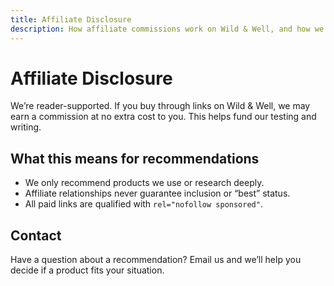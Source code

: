 ```yaml
---
title: Affiliate Disclosure
description: How affiliate commissions work on Wild & Well, and how we keep recommendations independent.
---
```


# Affiliate Disclosure

We’re reader-supported. If you buy through links on Wild & Well, we may earn a commission at no extra cost to you. This helps fund our testing and writing.

## What this means for recommendations

- We only recommend products we use or research deeply.
- Affiliate relationships never guarantee inclusion or “best” status.
- All paid links are qualified with `rel="nofollow sponsored"`.

## Contact

Have a question about a recommendation? Email us and we’ll help you decide if a product fits your situation.

